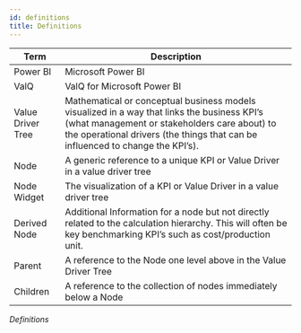 ```yaml
---
id: definitions
title: Definitions
---
```



| Term              | Description                                                                                                                                                                                                                   |
| ----------------- | ----------------------------------------------------------------------------------------------------------------------------------------------------------------------------------------------------------------------------- |
| Power BI          | Microsoft Power BI                                                                                                                                                                                                            |
| ValQ              | ValQ for Microsoft Power BI                                                                                                                                                                                                   |
| Value Driver Tree | Mathematical or conceptual business models visualized in a way that links the business KPI’s (what management or stakeholders care about) to the operational drivers (the things that can be influenced to change the KPI’s). |
| Node              | A generic reference to a unique KPI or Value Driver in a value driver tree                                                                                                                                                    |
| Node Widget       | The visualization of a KPI or Value Driver in a value driver tree                                                                                                                                                             |
| Derived Node      | Additional Information for a node but not directly related to the calculation hierarchy. This will often be key benchmarking KPI’s such as cost/production unit.                                                              |
| Parent            | A reference to the Node one level above in the Value Driver Tree                                                                                                                                                              |
| Children          | A reference to the collection of nodes immediately below a Node                                                                                                                                                               |

_Definitions_
